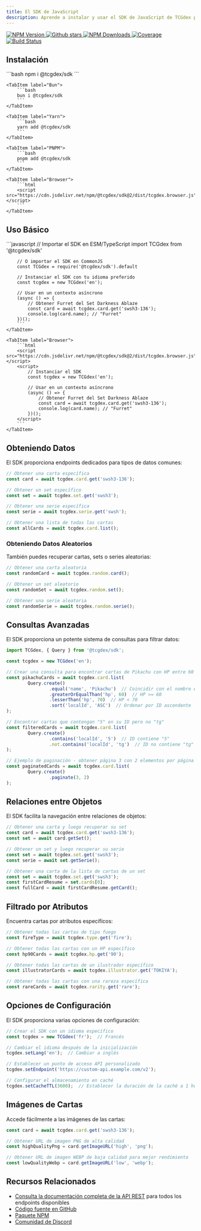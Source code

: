 ```yaml
---
title: El SDK de JavaScript
description: Aprende a instalar y usar el SDK de JavaScript de TCGdex para acceder a los datos de Pokémon TCG
---
```


<p class="flex gap-2 justify-center">
	<a href="http://npmjs.com/@tcgdex/sdk">
		<img src="https://img.shields.io/npm/v/@tcgdex/sdk?style=flat-square" alt="NPM Version" />
	</a>
	<a href="https://github.com/tcgdex/javascript-sdk/stargazers">
		<img src="https://img.shields.io/github/stars/tcgdex/javascript-sdk?style=flat-square" alt="Github stars" />
	</a>
	<a href="http://npmjs.com/@tcgdex/sdk">
		<img src="https://img.shields.io/npm/dm/@tcgdex/sdk?style=flat-square" alt="NPM Downloads" />
	</a>
	<a href="https://app.codecov.io/gh/tcgdex/javascript-sdk/">
		<img src="https://img.shields.io/codecov/c/github/tcgdex/javascript-sdk?style=flat-square&token=FR4BI94N4Q" alt="Coverage" />
	</a>
	<a href="https://github.com/tcgdex/javascript-sdk/actions/workflows/build.yml">
		<img src="https://img.shields.io/github/actions/workflow/status/tcgdex/javascript-sdk/build.yml?style=flat-square" alt="Build Status" />
	</a>
</p>

## Instalación

<Tabs syncKey='tool'>
	<TabItem label="NPM">
		```bash
		npm i @tcgdex/sdk
		```
	</TabItem>

	<TabItem label="Bun">
		```bash
		bun i @tcgdex/sdk
		```
	</TabItem>

	<TabItem label="Yarn">
		```bash
		yarn add @tcgdex/sdk
		```
	</TabItem>

	<TabItem label="PNPM">
		```bash
		pnpm add @tcgdex/sdk
		```
	</TabItem>

	<TabItem label="Browser">
		```html
		<script src="https://cdn.jsdelivr.net/npm/@tcgdex/sdk@2/dist/tcgdex.browser.js"></script>
		```
	</TabItem>
</Tabs>

## Uso Básico

<Tabs syncKey='tool'>
	<TabItem label="Node/Bun">
		```javascript
		// Importar el SDK en ESM/TypeScript
		import TCGdex from '@tcgdex/sdk'

		// O importar el SDK en CommonJS
		const TCGdex = require('@tcgdex/sdk').default

		// Instanciar el SDK con tu idioma preferido
		const tcgdex = new TCGdex('en');

		// Usar en un contexto asíncrono
		(async () => {
			// Obtener Furret del Set Darkness Ablaze
			const card = await tcgdex.card.get('swsh3-136');
			console.log(card.name); // "Furret"
		})();
		```
	</TabItem>

	<TabItem label="Browser">
		```html
		<script src="https://cdn.jsdelivr.net/npm/@tcgdex/sdk@2/dist/tcgdex.browser.js"></script>
		<script>
			// Instanciar el SDK
			const tcgdex = new TCGdex('en');

			// Usar en un contexto asíncrono
			(async () => {
				// Obtener Furret del Set Darkness Ablaze
				const card = await tcgdex.card.get('swsh3-136');
				console.log(card.name); // "Furret"
			})();
		</script>
		```
	</TabItem>
</Tabs>

## Obteniendo Datos

El SDK proporciona endpoints dedicados para tipos de datos comunes:

```javascript
// Obtener una carta específica
const card = await tcgdex.card.get('swsh3-136');

// Obtener un set específico
const set = await tcgdex.set.get('swsh3');

// Obtener una serie específica
const serie = await tcgdex.serie.get('swsh');

// Obtener una lista de todas las cartas
const allCards = await tcgdex.card.list();
```

### Obteniendo Datos Aleatorios

También puedes recuperar cartas, sets o series aleatorias:

```javascript
// Obtener una carta aleatoria
const randomCard = await tcgdex.random.card();

// Obtener un set aleatorio
const randomSet = await tcgdex.random.set();

// Obtener una serie aleatoria
const randomSerie = await tcgdex.random.serie();
```

## Consultas Avanzadas

El SDK proporciona un potente sistema de consultas para filtrar datos:

```javascript
import TCGdex, { Query } from '@tcgdex/sdk';

const tcgdex = new TCGdex('en');

// Crear una consulta para encontrar cartas de Pikachu con HP entre 60 y 70
const pikachuCards = await tcgdex.card.list(
		Query.create()
				.equal('name', 'Pikachu')  // Coincidir con el nombre exacto
				.greaterOrEqualThan('hp', 60)  // HP >= 60
				.lesserThan('hp', 70)  // HP < 70
				.sort('localId', 'ASC')  // Ordenar por ID ascendente
);

// Encontrar cartas que contengan "5" en su ID pero no "tg"
const filteredCards = await tcgdex.card.list(
		Query.create()
				.contains('localId', '5')  // ID contiene "5"
				.not.contains('localId', 'tg')  // ID no contiene "tg"
);

// Ejemplo de paginación - obtener página 3 con 2 elementos por página
const paginatedCards = await tcgdex.card.list(
		Query.create()
				.paginate(3, 2)
);
```

## Relaciones entre Objetos

El SDK facilita la navegación entre relaciones de objetos:

```javascript
// Obtener una carta y luego recuperar su set
const card = await tcgdex.card.get('swsh3-136');
const set = await card.getSet();

// Obtener un set y luego recuperar su serie
const set = await tcgdex.set.get('swsh3');
const serie = await set.getSerie();

// Obtener una carta de la lista de cartas de un set
const set = await tcgdex.set.get('swsh3');
const firstCardResume = set.cards[0];
const fullCard = await firstCardResume.getCard();
```

## Filtrado por Atributos

Encuentra cartas por atributos específicos:

```javascript
// Obtener todas las cartas de tipo fuego
const fireType = await tcgdex.type.get('fire');

// Obtener todas las cartas con un HP específico
const hp90Cards = await tcgdex.hp.get('90');

// Obtener todas las cartas de un ilustrador específico
const illustratorCards = await tcgdex.illustrator.get('TOKIYA');

// Obtener todas las cartas con una rareza específica
const rareCards = await tcgdex.rarity.get('rare');
```

## Opciones de Configuración

El SDK proporciona varias opciones de configuración:

```javascript
// Crear el SDK con un idioma específico
const tcgdex = new TCGdex('fr');  // Francés

// Cambiar el idioma después de la inicialización
tcgdex.setLang('en');  // Cambiar a inglés

// Establecer un punto de acceso API personalizado
tcgdex.setEndpoint('https://custom-api.example.com/v2');

// Configurar el almacenamiento en caché
tcgdex.setCacheTTL(3600);  // Establecer la duración de la caché a 1 hora
```

## Imágenes de Cartas

Accede fácilmente a las imágenes de las cartas:

```javascript
const card = await tcgdex.card.get('swsh3-136');

// Obtener URL de imagen PNG de alta calidad
const highQualityPng = card.getImageURL('high', 'png');

// Obtener URL de imagen WEBP de baja calidad para mejor rendimiento
const lowQualityWebp = card.getImageURL('low', 'webp');
```

## Recursos Relacionados

- [Consulta la documentación completa de la API REST](/rest) para todos los endpoints disponibles
- [Código fuente en GitHub](https://github.com/tcgdex/javascript-sdk)
- [Paquete NPM](https://www.npmjs.com/package/@tcgdex/sdk)
- [Comunidad de Discord](https://discord.gg/peACSRMZ7V)

